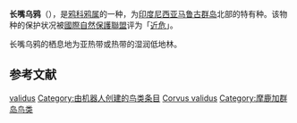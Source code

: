 {{Speciesbox
| name = 长嘴乌鸦
| image = Naturalis Biodiversity Center - RMNH.AVES.90612 c T - Corvus validus Bonaparte, 1850 - Corvidae - skin - preserved specimen.jpeg
| image_caption=长嘴乌鸦标本
| status = NT
| status_system = IUCN3.1
| status_ref = <ref name="iucn status 12 November 2021">{{cite iucn |author=BirdLife International |date=2017 |title=''Corvus validus'' |volume=2017 |page=e.T22705963A118785644 |doi=10.2305/IUCN.UK.2017-3.RLTS.T22705963A118785644.en |access-date=2021-11-12}}</ref>
| taxon = Corvus validus
| authority = [[Bonaparte|Bonaparte]], 1851 
}}

'''长嘴乌鸦'''（{{lang-xm|Corvus validus}}），是[[鸦科|鸦科]][[鸦属|鸦属]]的一种，为[[印度尼西亚|印度尼西亚]][[马鲁古群岛|马鲁古群岛]]北部的特有种。该物种的保护状况被[[國際自然保護聯盟|國際自然保護聯盟]]评为「[[近危物種|近危]]」。{{r|BirdLife}}

长嘴乌鸦的栖息地为亚热带或热带的湿润低地林。{{r|BirdLife}}

== 参考文献 ==
{{reflist|refs=
<ref name="BirdLife">{{cite web|url=http://www.birdlife.org/datazone/speciesfactsheet.php?id=5767&m=0|title=Corvus validus|publisher=[[国际鸟盟|BirdLife.org]]|accessdate=2011-06-27|archive-date=2019-07-10|archive-url=https://web.archive.org/web/20190710193526/http://datazone.birdlife.org/home|dead-url=no}}</ref>
}}
{{Taxonbar|from=Q606626}}

[[Category:鸦属|validus]]
[[Category:由机器人创建的鸟类条目|Category:由机器人创建的鸟类条目]]
[[Category:印尼鳥類|Corvus validus]]
[[Category:摩鹿加群岛鸟类|Category:摩鹿加群岛鸟类]]
